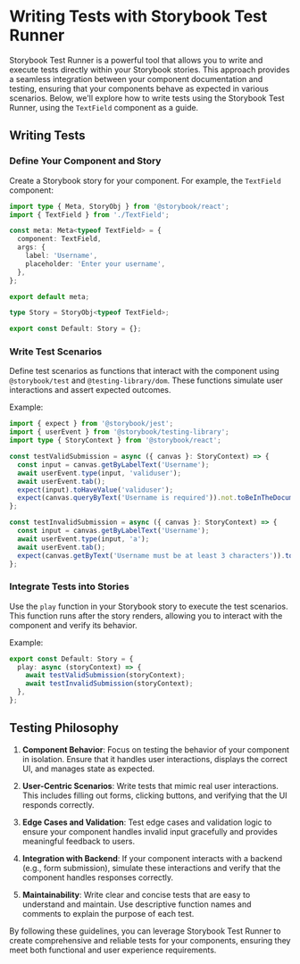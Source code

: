 # Writing Tests with Storybook Test Runner

Storybook Test Runner is a powerful tool that allows you to write and execute tests directly within your Storybook stories. This approach provides a seamless integration between your component documentation and testing, ensuring that your components behave as expected in various scenarios. Below, we'll explore how to write tests using the Storybook Test Runner, using the `TextField` component as a guide.

## Writing Tests

### Define Your Component and Story

Create a Storybook story for your component. For example, the `TextField` component:

```typescript
import type { Meta, StoryObj } from '@storybook/react';
import { TextField } from './TextField';

const meta: Meta<typeof TextField> = {
  component: TextField,
  args: {
    label: 'Username',
    placeholder: 'Enter your username',
  },
};

export default meta;

type Story = StoryObj<typeof TextField>;

export const Default: Story = {};
```

### Write Test Scenarios

Define test scenarios as functions that interact with the component using `@storybook/test` and `@testing-library/dom`. These functions simulate user interactions and assert expected outcomes.

Example:

```typescript
import { expect } from '@storybook/jest';
import { userEvent } from '@storybook/testing-library';
import type { StoryContext } from '@storybook/react';

const testValidSubmission = async ({ canvas }: StoryContext) => {
  const input = canvas.getByLabelText('Username');
  await userEvent.type(input, 'validuser');
  await userEvent.tab();
  expect(input).toHaveValue('validuser');
  expect(canvas.queryByText('Username is required')).not.toBeInTheDocument();
};

const testInvalidSubmission = async ({ canvas }: StoryContext) => {
  const input = canvas.getByLabelText('Username');
  await userEvent.type(input, 'a');
  await userEvent.tab();
  expect(canvas.getByText('Username must be at least 3 characters')).toBeInTheDocument();
};
```

### Integrate Tests into Stories

Use the `play` function in your Storybook story to execute the test scenarios. This function runs after the story renders, allowing you to interact with the component and verify its behavior.

Example:

```typescript
export const Default: Story = {
  play: async (storyContext) => {
    await testValidSubmission(storyContext);
    await testInvalidSubmission(storyContext);
  },
};
```

## Testing Philosophy

1. **Component Behavior**: Focus on testing the behavior of your component in isolation. Ensure that it handles user interactions, displays the correct UI, and manages state as expected.

2. **User-Centric Scenarios**: Write tests that mimic real user interactions. This includes filling out forms, clicking buttons, and verifying that the UI responds correctly.

3. **Edge Cases and Validation**: Test edge cases and validation logic to ensure your component handles invalid input gracefully and provides meaningful feedback to users.

4. **Integration with Backend**: If your component interacts with a backend (e.g., form submission), simulate these interactions and verify that the component handles responses correctly.

5. **Maintainability**: Write clear and concise tests that are easy to understand and maintain. Use descriptive function names and comments to explain the purpose of each test.

By following these guidelines, you can leverage Storybook Test Runner to create comprehensive and reliable tests for your components, ensuring they meet both functional and user experience requirements.

